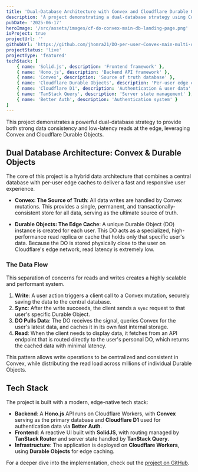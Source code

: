 ```yaml
---
title: 'Dual-Database Architecture with Convex and Cloudflare Durable Objects'
description: 'A project demonstrating a dual-database strategy using Convex as the source of truth and Cloudflare Durable Objects as a per-user edge cache for low-latency reads.'
pubDate: '2025-06-17'
heroImage: '/src/assets/images/cf-do-convex-main-db-landing-page.png'
isProject: true
projectUrl: ''
githubUrl: 'https://github.com/jhomra21/DO-per-user-Convex-main-multi-db-demo'
projectStatus: 'live'
projectType: 'featured'
techStack: [
    { name: 'Solid.js', description: 'Frontend framework' },
    { name: 'Hono.js', description: 'Backend API framework' },
    { name: 'Convex', description: 'Source of truth database' },
    { name: 'Cloudflare Durable Objects', description: 'Per-user edge cache' },
    { name: 'Cloudflare D1', description: 'Authentication & user data' },
    { name: 'TanStack Query', description: 'Server state management' },
    { name: 'Better Auth', description: 'Authentication system' }
]
---
```


This project demonstrates a powerful dual-database strategy to provide both strong data consistency and low-latency reads at the edge, leveraging Convex and Cloudflare Durable Objects.

## Dual Database Architecture: Convex & Durable Objects

The core of this project is a hybrid data architecture that combines a central database with per-user edge caches to deliver a fast and responsive user experience.

-   **Convex: The Source of Truth**: All data writes are handled by Convex mutations. This provides a single, permanent, and transactionally-consistent store for all data, serving as the ultimate source of truth.

-   **Durable Objects: The Edge Cache**: A unique Durable Object (DO) instance is created for each user. This DO acts as a specialized, high-performance read replica or cache that holds only that specific user's data. Because the DO is stored physically close to the user on Cloudflare's edge network, read latency is extremely low.

### The Data Flow

This separation of concerns for reads and writes creates a highly scalable and performant system.

1.  **Write**: A user action triggers a client call to a Convex mutation, securely saving the data to the central database.
2.  **Sync**: After the write succeeds, the client sends a `sync` request to that user's specific Durable Object.
3.  **DO Pulls Data**: The DO receives the signal, queries Convex for the user's latest data, and caches it in its own fast internal storage.
4.  **Read**: When the client needs to display data, it fetches from an API endpoint that is routed directly to the user's personal DO, which returns the cached data with minimal latency.

This pattern allows write operations to be centralized and consistent in Convex, while distributing the read load across millions of individual Durable Objects.

## Tech Stack

The project is built with a modern, edge-native tech stack:

-   **Backend**: A **Hono.js** API runs on Cloudflare Workers, with **Convex** serving as the primary database and **Cloudflare D1** used for authentication data via **Better Auth**.
-   **Frontend**: A reactive UI built with **SolidJS**, with routing managed by **TanStack Router** and server state handled by **TanStack Query**.
-   **Infrastructure**: The application is deployed on **Cloudflare Workers**, using **Durable Objects** for edge caching.

For a deeper dive into the implementation, check out the [project on GitHub](https://github.com/jhomra21/DO-per-user-Convex-main-multi-db-demo). 